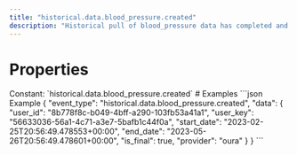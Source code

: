 ```yaml
---
title: "historical.data.blood_pressure.created"
description: "Historical pull of blood_pressure data has completed and you can now pull data for this resource."
---
```

# Properties
<ResponseField name="event_type" type="const string" required="true">
Constant: `historical.data.blood_pressure.created`
</ResponseField>
<ResponseField name="data" type="HistoricalDataCreated" required="true">
<Expandable title="HistoricalDataCreated" defaultOpen="true">
<ResponseField name="user_id" type="string" required="true">
</ResponseField>
<ResponseField name="user_key" type="string" required="true">
</ResponseField>
<ResponseField name="start_date" type="string" required="true">
</ResponseField>
<ResponseField name="end_date" type="string" required="true">
</ResponseField>
<ResponseField name="is_final" type="boolean" required="true">
</ResponseField>
<ResponseField name="provider" type="string" required="true">
</ResponseField>
</Expandable>
</ResponseField>
# Examples
<CodeGroup>
```json Example
{
  "event_type": "historical.data.blood_pressure.created",
  "data": {
    "user_id": "8b778f8c-b049-4bff-a290-103fb53a41a1",
    "user_key": "56633036-56a1-4c71-a3e7-5bafb1c44f0a",
    "start_date": "2023-02-25T20:56:49.478553+00:00",
    "end_date": "2023-05-26T20:56:49.478601+00:00",
    "is_final": true,
    "provider": "oura"
  }
}
```
</CodeGroup>
